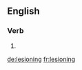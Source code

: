 ==English==

===Verb===
{{head|en|present participle}}

# {{present participle of|lesion|lang=en|nocat=1}}

[[de:lesioning]]
[[fr:lesioning]]